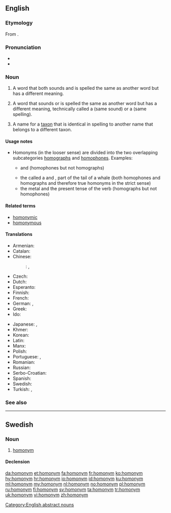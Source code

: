 {{also|Homonym}}
==English==
{{wikipedia|mul=Homonym (biology)}}

===Etymology===
From {{confix|homo|onym|lang=en}}.

===Pronunciation===
* {{IPA|/ˈhä-mə-ˌnim/|lang=en}}
* {{IPA|/ˈhō-mə-ˌnim/|lang=en}}

===Noun===
{{en-noun}}

# {{context|semantics|strict sense|lang=en}} A word that both sounds and is spelled the same as another word but has a different meaning.
# {{context|loosely|lang=en}} A word that sounds or is spelled the same as another word but has a different meaning, technically called a {{term|homophone}} (same sound) or a {{term|homograph}} (same spelling).
# {{context|taxonomy|lang=en}} A name for a [[taxon]] that is identical in spelling to another name that belongs to a different taxon.

====Usage notes====
* Homonyms (in the looser sense) are divided into the two overlapping subcategories [[homograph]]s and [[homophone]]s. Examples:
** {{term|die}} and {{term|dye}} (homophones but not homographs)
** the {{term|parasitic}} {{term|flatworm}} called a {{term|fluke}} and {{term|fluke}}, part of the tail of a whale (both homophones and homographs and therefore true homonyms in the strict sense)
** the metal {{term|lead}} and the present tense of the verb {{term|lead}} (homographs but not homophones)

====Related terms====
* [[homonymic]]
* [[homonymous]]

====Translations====
{{trans-top|word with the same sound or spelling but different meaning}}
* Armenian: {{t|hy|համանուն}}
* Catalan: {{t|ca|homònim|m|n}}
* Chinese:
*: {{ttbc|cmn}}: {{zh-tsp|同音異義詞|同音异义词|tóngyīn yìyì}}, {{zh-tsp|同音詞|同音词|tóngyīncí}}
* Czech: {{t+|cs|homonymum|n}}
* Dutch: {{t+|nl|homoniem|n}}
* Esperanto: {{t|eo|homonimo}}
* Finnish: {{t|fi|homonymia}}
* French: {{t+|fr|homonyme|m|n}}
* German: {{t+|de|Homonym|n}}, {{t|de|Homonymum|n}}
* Greek: {{t+|el|ομώνυμο|n}}
* Ido: {{t+|io|homonimo}}
{{trans-mid}}
* Japanese: {{t|ja|同音異義語|tr=dōon igigo}}, {{t|ja|同音語|tr=dōongo}}
* Khmer: {{t|km|កល្បពាក្យ|sc=Khmr|tr=kɑlpa’ piek}}
* Korean: {{t|ko|동음 이의어|tr=[[同音異義語]], dong-um ei-uei-eo|sc=Kore}}
* Latin: {{t+|la|homonymum|n}}
* Manx: {{t|gv|co-ennym|m}}
* Polish: {{t+|pl|homonim|m}}
* Portuguese: {{t+|pt|homónimo|m}} {{qualifier|Portugal}}, {{t+|pt|homônimo}} {{qualifier|Brazil}}
* Romanian: {{t+|ro|omonim|m}}
* Russian: {{t+|ru|омоним|m|tr=omónim}}
* Serbo-Croatian: {{t+|sh|homonim|m}}
* Spanish: {{t+|es|homónimo|m|n}}
* Swedish: {{t+|sv|homonym|c}}
* Turkish: {{t+|tr|homonim}}, {{t+|tr|sesteş}}
{{trans-bottom}}

===See also===
{{nyms|en}}

[[Category:English abstract nouns]]

----

==Swedish==

===Noun===
{{sv-noun|c}}

# [[#English|homonym]]

====Declension====
{{sv-noun-reg-er}}

[[da:homonym]]
[[et:homonym]]
[[fa:homonym]]
[[fr:homonym]]
[[ko:homonym]]
[[hy:homonym]]
[[hr:homonym]]
[[io:homonym]]
[[id:homonym]]
[[ku:homonym]]
[[ml:homonym]]
[[my:homonym]]
[[nl:homonym]]
[[no:homonym]]
[[pl:homonym]]
[[ru:homonym]]
[[fi:homonym]]
[[sv:homonym]]
[[ta:homonym]]
[[tr:homonym]]
[[uk:homonym]]
[[vi:homonym]]
[[zh:homonym]]